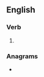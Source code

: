 ==English==

===Verb===
{{head|en|verb form}}

# {{en-past of|spurtle}}

===Anagrams===
* {{anagrams|en|druplets|splurted}}
